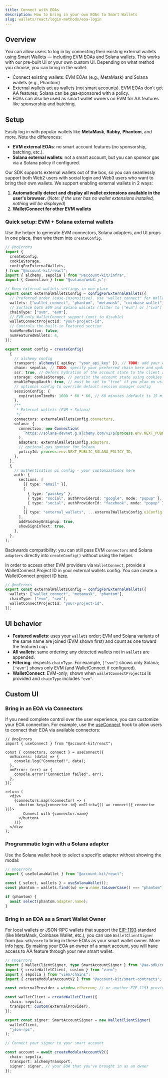```yaml
---
title: Connect with EOAs
description: How to bring in your own EOAs to Smart Wallets
slug: wallets/react/login-methods/eoa-login
---
```


## Overview

You can allow users to log in by connecting their existing external wallets using Smart Wallets — including EVM EOAs and Solana wallets. This works with our pre-built UI or your own custom UI.
Depending on what method you choose, you can bring in the wallet:

- Connect existing wallets: EVM EOAs (e.g., MetaMask) and Solana wallets (e.g., Phantom)
- External wallets act as wallets (not smart accounts). EVM EOAs don’t get AA features; Solana can be gas‑sponsored with a policy.
- EOAs can also be used as smart wallet owners on EVM for AA features like sponsorship and batching.

## Setup

Easily log in with popular wallets like **MetaMask**, **Rabby**, **Phantom**, and more.
Note the differences:

- **EVM external EOAs**: no smart account features (no sponsorship, batching, etc.).
- **Solana external wallets**: not a smart account, but you can sponsor gas via a Solana policy if configured.

Our SDK supports external wallets out of the box, so you can seamlessly support both Web2 users with social login and Web3 users who want to bring their own wallets. We support enabling external wallets in 2 ways:

1. **Automatically detect and display all wallet extensions available in the user's browser.** (_Note: if the user has no wallet extensions installed, nothing will be displayed_)
2. **WalletConnect for other EVM wallets**

### Quick setup: EVM + Solana external wallets

Use the helper to generate EVM connectors, Solana adapters, and UI props in one place, then wire them into `createConfig`.

```ts twoslash [src/config.ts]
// @noErrors
import {
  createConfig,
  cookieStorage,
  configForExternalWallets,
} from "@account-kit/react";
import { alchemy, sepolia } from "@account-kit/infra";
import { Connection } from "@solana/web3.js";

// Keep external wallets settings in one place
export const externalWalletsConfig = configForExternalWallets({
  // Preferred order (case-insensitive). Use "wallet_connect" for WalletConnect.
  wallets: ["wallet_connect", "phantom", "metamask", "coinbase wallet"],
  // Surface both EVM and Solana wallets (filter to ["evm"] or ["svm"] if desired)
  chainType: ["svm", "evm"],
  // EVM-only WalletConnect support (omit to disable)
  walletConnectProjectId: "your-project-id",
  // Controls the built-in Featured section
  hideMoreButton: false,
  numFeaturedWallets: 4,
});

export const config = createConfig(
  {
    // alchemy config
    transport: alchemy({ apiKey: "your_api_key" }), // TODO: add your Alchemy API key - setup your app and embedded account config in the alchemy dashboard (https://dashboard.alchemy.com/accounts)
    chain: sepolia, // TODO: specify your preferred chain here and update imports from @account-kit/infra
    ssr: true, // Defers hydration of the account state to the client after the initial mount solving any inconsistencies between server and client state (read more here: https://accountkit.alchemy.com/react/ssr)
    storage: cookieStorage, // persist the account state using cookies (read more here: https://accountkit.alchemy.com/react/ssr#persisting-the-account-state)
    enablePopupOauth: true, // must be set to "true" if you plan on using popup rather than redirect in the social login flow
    // optional config to override default session manager config
    sessionConfig: {
      expirationTimeMs: 1000 * 60 * 60, // 60 minutes (default is 15 min)
    },
    /**
     * External wallets (EVM + Solana)
     */
    connectors: externalWalletsConfig.connectors,
    solana: {
      connection: new Connection(
        `https://solana-devnet.g.alchemy.com/v2/${process.env.NEXT_PUBLIC_ALCHEMY_API_KEY}`,
      ),
      adapters: externalWalletsConfig.adapters,
      // optional gas sponsor for Solana
      policyId: process.env.NEXT_PUBLIC_SOLANA_POLICY_ID,
    },
  },
  {
    // authentication ui config - your customizations here
    auth: {
      sections: [
        [{ type: "email" }],
        [
          { type: "passkey" },
          { type: "social", authProviderId: "google", mode: "popup" },
          { type: "social", authProviderId: "facebook", mode: "popup" },
        ],
        [{ type: "external_wallets", ...externalWalletsConfig.uiConfig }],
      ],
      addPasskeyOnSignup: true,
      showSignInText: true,
    },
  },
);
```

Backwards compatibility: you can still pass EVM `connectors` and Solana `adapters` directly into `createConfig()` without using the helper.

In order to access other EVM providers via `WalletConnect`, provide a WalletConnect Project ID in your external wallets config. You can create a WalletConnect project ID [here](https://cloud.reown.com/sign-in).

```ts twoslash
// @noErrors
export const externalWalletsConfig = configForExternalWallets({
  wallets: ["wallet_connect", "metamask", "phantom"],
  chainType: ["evm", "svm"],
  walletConnectProjectId: "your-project-id",
});
```

## UI behavior

- **Featured wallets**: uses your `wallets` order; EVM and Solana variants of the same name are joined (EVM shown first) and count as one toward the featured cap.
- **All wallets**: same ordering; any detected wallets not in `wallets` are appended.
- **Filtering**: respects `chainType`. For example, `["svm"]` shows only Solana; `["evm"]` shows only EVM (and WalletConnect if configured).
- **WalletConnect**: EVM-only; shown when `walletConnectProjectId` is provided and `chainType` includes `"evm"`.

## Custom UI

### Bring in an EOA via Connectors

If you need complete control over the user experience, you can customize your EOA connection. For example, use the [useConnect](https://www.alchemy.com/docs/wallets/reference/account-kit/react/hooks/useConnect) hook to allow users to connect their EOA via available connectors:

```tsx twoslash
// @noErrors
import { useConnect } from "@account-kit/react";

const { connectors, connect } = useConnect({
  onSuccess: (data) => {
    console.log("Connected!", data);
  },
  onError: (err) => {
    console.error("Connection failed", err);
  },
});

return (
  <div>
    {connectors.map((connector) => (
      <button key={connector.id} onClick={() => connect({ connector })}>
        Connect with {connector.name}
      </button>
    ))}
  </div>
);
```

### Programmatic login with a Solana adapter

Use the Solana wallet hook to select a specific adapter without showing the modal:

```ts twoslash
// @noErrors
import { useSolanaWallet } from "@account-kit/react";

const { select, wallets } = useSolanaWallet();
const phantom = wallets.find((w) => w.name.toLowerCase() === "phantom");

if (phantom) {
  await select(phantom.adapter.name);
}
```

### Bring in an EOA as a Smart Wallet Owner

For local wallets or JSON-RPC wallets that support the [EIP-1193](https://eips.ethereum.org/EIPS/eip-1193) standard (like MetaMask, Coinbase Wallet, etc.), you can use `WalletClientSigner` from `@aa-sdk/core` to bring in these EOAs as your smart wallet owner. More info [here](https://www.alchemy.com/docs/wallets/third-party/signers).
By making your EOA an owner of a smart account, you will have access to AA feature through your new smart wallet.

```ts twoslash
// @noErrors
import { WalletClientSigner, type SmartAccountSigner } from "@aa-sdk/core";
import { createWalletClient, custom } from "viem";
import { sepolia } from "viem/chains";
import { createModularAccountV2 } from "@account-kit/smart-contracts";

const externalProvider = window.ethereum; // or another EIP-1193 provider

const walletClient = createWalletClient({
  chain: sepolia,
  transport: custom(externalProvider),
});

export const signer: SmartAccountSigner = new WalletClientSigner(
  walletClient,
  "json-rpc",
);

// Connect your signer to your smart account

const account = await createModularAccountV2({
  chain: sepolia,
  transport: alchemyTransport,
  signer: signer, // your EOA that you've brought in as an owner
});
```
